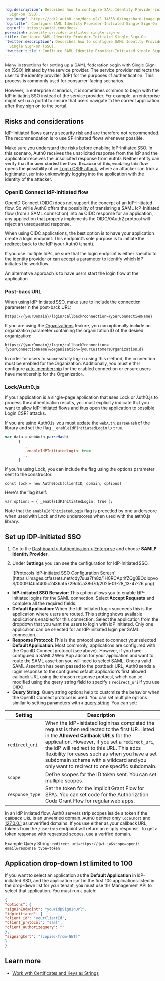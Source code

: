 ---
'og:description': Describes how to configure SAML Identity Provider-initiated Single
  Sign-on (SSO).
'og:image': https://cdn2.auth0.com/docs-v2/1.14553.0/img/share-image.png
'og:title': Configure SAML Identity Provider-Initiated Single Sign-On
'og:url': https://auth0.com/docs/
permalink: identity-provider-initiated-single-sign-on
title: Configure SAML Identity Provider-Initiated Single Sign-On
'twitter:description': Describes how to configure SAML Identity Provider-initiated
  Single Sign-on (SSO).
'twitter:title': Configure SAML Identity Provider-Initiated Single Sign-On
---
Many instructions for setting up a <Tooltip tip="Security Assertion Markup Language (SAML): Standardized protocol allowing two parties to exchange authentication information without a password." cta="View Glossary" href="/docs/glossary?term=SAML">SAML</Tooltip> federation begin with <Tooltip tip="Security Assertion Markup Language (SAML): Standardized protocol allowing two parties to exchange authentication information without a password." cta="View Glossary" href="/docs/glossary?term=Single+Sign-on">Single Sign-on</Tooltip> (SSO) initiated by the service provider. The service provider redirects the user to the <Tooltip tip="Single Sign-On (SSO): Service that, after a user logs into one applicaton, automatically logs that user in to other applications." cta="View Glossary" href="/docs/glossary?term=identity+provider">identity provider</Tooltip> (IdP) for the purposes of authentication. This process is commonly used for consumer-facing scenarios.

However, in enterprise scenarios, it is sometimes common to begin with the IdP initiating SSO instead of the service provider. For example, an enterprise might set up a portal to ensure that users navigate to the correct application after they sign on to the portal.

## Risks and considerations

IdP-Initiated flows carry a security risk and are therefore not recommended. The recommendation is to use SP-Initiated flows whenever possible.

Make sure you understand the risks before enabling IdP-Initiated SSO. In this scenario, Auth0 receives the unsolicited response from the IdP and the application receives the unsolicited response from Auth0. Neither entity can verify that the user started the flow. Because of this, enabling this flow opens the possibility of an [Login CSRF attack](https://support.detectify.com/support/solutions/articles/48001048951-login-csrf), where an attacker can trick a legitimate user into unknowingly logging into the application with the identity of the attacker.

### OpenID Connect IdP-initiated flow

<Tooltip tip="OpenID: Open standard for authentication that allows applications to verify users' identities without collecting and storing login information." cta="View Glossary" href="/docs/glossary?term=OpenID">OpenID</Tooltip> Connect (OIDC) does not support the concept of an IdP-Initiated flow. So while Auth0 offers the possibility of translating a SAML IdP-Initiated flow (from a SAML connection) into an OIDC response for an application, any application that properly implements the OIDC/OAuth2 protocol will reject an unrequested response.

When using OIDC applications, the best option is to have your application create a login endpoint. This endpoint’s sole purpose is to initiate the redirect back to the IdP (your Auth0 tenant).

If you use multiple IdPs, be sure that the login endpoint is either specific to the identity provider or can accept a parameter to identify which IdP initiates the workflow.

An alternative approach is to have users start the login flow at the application.

### Post-back URL

When using IdP-Initiated SSO, make sure to include the connection parameter in the post-back URL:

```http wrap lines
https://{yourDomain}/login/callback?connection={yourConnectionName}
```






If you are using the [Organizations](/docs/manage-users/organizations) feature, you can optionally include an organization parameter containing the organization ID of the desired organization:

```http wrap lines
https://{yourDomain}/login/callback?connection={yourConnectionName}&organization={yourCustomersOrganizationId}
```






<Callout icon="file-lines" color="#0EA5E9" iconType="regular">

In order for users to successfully log-in using this method, the connection must be enabled for the Organization. Additionally, you must either configure [auto-membership](/docs/manage-users/organizations/configure-organizations/grant-just-in-time-membership) for the enabled connection or ensure users have membership for the Organization.

</Callout>

### Lock/Auth0.js

If your application is a single-page application that uses Lock or Auth0.js to process the authentication results, you must explicitly indicate that you want to allow IdP-Initiated flows and thus open the application to possible Login CSRF attacks.

If you are using Auth0.js, you must update the `webAuth.parseHash` of the library and set the flag `__enableIdPInitiatedLogin` to `true`.

```javascript lines
var data = webAuth.parseHash(
      {
        ...
        __enableIdPInitiatedLogin: true
        ...
      }
```

If you're using Lock, you can include the flag using the options parameter sent to the constructor.

`const lock = new Auth0Lock(clientID, domain, options)`

Here's the flag itself:

`var options = { _enableIdPInitiatedLogin: true };`

Note that the `enableIdPInitiatedLogin` flag is preceded by one underscore when used with Lock and two underscores when used with the auth0.js library.

## Set up IDP-initiated SSO

1. Go to the [Dashboard > Authentication > Enterprise](https://manage.auth0.com/#/connections/enterprise) and choose **SAMLP Identity Provider**.
2. Under **Settings** you can see the configuration for IdP-Initiated SSO.

   <Frame>![Protocols IdP-initiated SSO Configuration Screen](https://images.ctfassets.net/cdy7uua7fh8z/1HORCAp4fZQg0BOoIopvoS/0009d4b5f405c2436af5729d52a3867d/2025-01-28_13-47-26.png)</Frame>

* **IdP-initiated SSO Behavior**: This option allows you to enable IdP-initiated logins for the SAML connection. Select **Accept Requests** and complete all the required fields.
* **Default Application:** When the IdP initiated login succeeds this is the application where users are routed. This setting shows available applications enabled for this connection. Select the application from the dropdown that you want the users to login with IdP initiated. Only one application can be selected for an IdP-initiated login per SAML connection.
* **Response Protocol:** This is the protocol used to connect your selected **Default Application**. Most commonly, applications are configured with the OpenID Connect protocol (see above). However, if you have configured a SAML2 Web App addon for your application and want to route the SAML assertion you will need to select SAML. Once a valid SAML Assertion has been passed to the postback URL, Auth0 sends a login response to the configured default application’s first allowed callback URL using the chosen response protocol, which can be modified using the query string field to specify a `redirect_uri` if you use OIDC.
* **Query String:** Query string options help to customize the behavior when the OpenID Connect protocol is used. You can set multiple options similar to setting parameters with a [query string](https://en.wikipedia.org/wiki/Query_string). You can set:

<table class="table"><thead>
<tr>
<th>Setting</th>
<th>Description</th>
</tr>
</thead>
<tbody>
<tr>
<td><code>redirect_uri</code></td>
<td>When the IdP-initiated login has completed the request is then redirected to the first URL listed in the <strong>Allowed Callback URLs</strong> for the application. However, if you set a <code>redirect_uri</code>, the IdP will redirect to this URL. This adds flexibility for cases such as when you have a set subdomain scheme with a wildcard and you only want to redirect to one specific subdomain.</td>
</tr>
<tr>
<td><code>scope</code></td>
<td>Define scopes for the ID token sent. You can set multiple scopes.</td>
</tr>
<tr>
<td><code>response_type</code></td>
<td>Set the token for the Implicit Grant Flow for SPAs. You can set code for the Authorization Code Grant Flow for regular web apps.</td>
</tr>
</tbody>
</table>

  <Warning>

  In an IdP initiated flow, Auth0 servers strip scopes inside a token if the callback URL is an unverified domain. Auth0 defines only `localhost` and [127.0.0.1](http://127.0.0.1/) as unverified domains. If you use either as your callback URL, tokens from the `/userinfo` endpoint will return an empty response. To get a token response with requested scopes, use a verified domain.

  </Warning>

  Example Query String:
  `redirect_uri=https://jwt.io&scope=openid email&response_type=token`

## Application drop-down list limited to 100

If you want to select an application as the **Default Application** in IdP-initiated SSO, and the application isn't in the first 100 applications listed in the drop-down list for your tenant, you must use the <Tooltip tip="Management API: A product to allow customers to perform administrative tasks." cta="View Glossary" href="/docs/glossary?term=Management+API">Management API</Tooltip> to select that application. You must run a patch:

```json lines
{
"options": {
"signInEndpoint": "yourIdpSignInUrl",
"idpinitiated": {
"client_id": "yourClientId",
"client_protocol": "saml",
"client_authorizequery": ""
},
"signingCert": "[copied-from-GET]"
}
}
```


## Learn more

* [Work with Certificates and Keys as Strings](/docs/authenticate/protocols/saml/saml-sso-integrations/work-with-certificates-and-keys-as-strings)